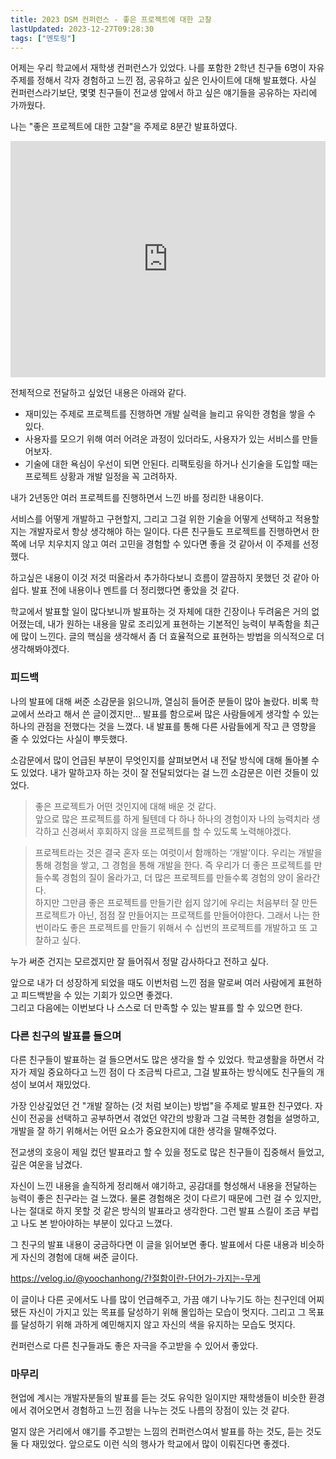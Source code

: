 ```yaml
---
title: 2023 DSM 컨퍼런스 - 좋은 프로젝트에 대한 고찰
lastUpdated: 2023-12-27T09:28:30
tags: ["멘토링"]
---
```


어제는 우리 학교에서 재학생 컨퍼런스가 있었다. 나를 포함한 2학년 친구들 6명이 자유주제를 정해서 각자 경험하고 느낀 점, 공유하고 싶은 인사이트에 대해 발표했다. 사실 컨퍼런스라기보단, 몇몇 친구들이 전교생 앞에서 하고 싶은 얘기들을 공유하는 자리에 가까웠다.

나는 "좋은 프로젝트에 대한 고찰"을 주제로 8분간 발표하였다.

<div style="position: relative; padding-bottom: 75%; overflow: hidden;" class="iframe-slideshare-16x9">    
    <iframe style="position: absolute; top: 0; width: 100%; height: 100%;" src="https://www.slideshare.net/slideshow/embed_code/key/vj1msZ3PsPYYiF?startSlide=1" 
        frameborder="0" 
        marginwidth="0" 
        marginheight="0" 
        scrolling="no" 
        allowfullscreen> 
    </iframe>
</div>

전체적으로 전달하고 싶었던 내용은 아래와 같다.

- 재미있는 주제로 프로젝트를 진행하면 개발 실력을 늘리고 유익한 경험을 쌓을 수 있다.
- 사용자를 모으기 위해 여러 어려운 과정이 있더라도, 사용자가 있는 서비스를 만들어보자. 
- 기술에 대한 욕심이 우선이 되면 안된다. 리팩토링을 하거나 신기술을 도입할 때는 프로젝트 상황과 개발 일정을 꼭 고려하자.

내가 2년동안 여러 프로젝트를 진행하면서 느낀 바를 정리한 내용이다.

서비스를 어떻게 개발하고 구현할지, 그리고 그걸 위한 기술을 어떻게 선택하고 적용할지는 개발자로서 항상 생각해야 하는 일이다. 다른 친구들도 프로젝트를 진행하면서 한 쪽에 너무 치우치지 않고 여러 고민을 경험할 수 있다면 좋을 것 같아서 이 주제를 선정했다.

하고싶은 내용이 이것 저것 떠올라서 추가하다보니 흐름이 깔끔하지 못했던 것 같아 아쉽다.
발표 전에 내용이나 멘트를 더 정리했다면 좋았을 것 같다.

학교에서 발표할 일이 많다보니까 발표하는 것 자체에 대한 긴장이나 두려움은 거의 없어졌는데, 
내가 원하는 내용을 말로 조리있게 표현하는 기본적인 능력이 부족함을 최근에 많이 느낀다.
글의 핵심을 생각해서 좀 더 효율적으로 표현하는 방법을 의식적으로 더 생각해봐야겠다.

### 피드백

나의 발표에 대해 써준 소감문을 읽으니까, 열심히 들어준 분들이 많아 놀랐다.
비록 학교에서 쓰라고 해서 쓴 글이겠지만... 발표를 함으로써 많은 사람들에게 생각할 수 있는 하나의 관점을 전했다는 것을 느꼈다.
내 발표를 통해 다른 사람들에게 작고 큰 영향을 줄 수 있었다는 사실이 뿌듯했다.

소감문에서 많이 언급된 부분이 무엇인지를 살펴보면서 내 전달 방식에 대해 돌아볼 수도 있었다.
내가 말하고자 하는 것이 잘 전달되었다는 걸 느낀 소감문은 이런 것들이 있었다.

> 좋은 프로젝트가 어떤 것인지에 대해 배운 것 같다.<br/>
> 앞으로 많은 프로젝트를 하게 될텐데 다 하나 하나의 경험이자 나의 능력치라 생각하고 신경써서 후회하지 않을 프로젝트를 할 수 있도록 노력해야겠다.

> 프로젝트라는 것은 결국 혼자 또는 여럿이서 함깨하는 ‘개발’이다. 우리는 개발을 통해 경험을 쌓고, 그 경험을 통해 개발을 한다. 즉 우리가 더 좋은 프로젝트를 만들수록 경험의 질이 올라가고, 더 많은 프로젝트를 만들수록 경험의 양이 올라간다.<br/>
> 하지만 그만큼 좋은 프로젝트를 만들기란 쉽지 않기에 우리는 처음부터 잘 만든 프로젝트가 아닌, 점점 잘 만들어지는 프로잭트를 만들어야한다. 그래서 나는 한 번이라도 좋은 프로젝트를 만들기 위해서 수 십번의 프로젝트를 개발하고 또 고찰하고 싶다.

누가 써준 건지는 모르겠지만 잘 들어줘서 정말 감사하다고 전하고 싶다.

앞으로 내가 더 성장하게 되었을 때도 이번처럼 느낀 점을 말로써 여러 사람에게 표현하고 피드백받을 수 있는 기회가 있으면 좋겠다.<br/>
그리고 다음에는 이번보다 나 스스로 더 만족할 수 있는 발표를 할 수 있으면 한다.

 

### 다른 친구의 발표를 들으며
 

다른 친구들이 발표하는 걸 들으면서도 많은 생각을 할 수 있었다.
학교생활을 하면서 각자가 제일 중요하다고 느낀 점이 다 조금씩 다르고, 그걸 발표하는 방식에도 친구들의 개성이 보여서 재밌었다.

가장 인상깊었던 건 "개발 잘하는 (것 처럼 보이는) 방법"을 주제로 발표한 친구였다. 자신이 전공을 선택하고 공부하면서 겪었던 약간의 방황과 그걸 극복한 경험을 설명하고, 개발을 잘 하기 위해서는 어떤 요소가 중요한지에 대한 생각을 말해주었다.

전교생의 호응이 제일 컸던 발표라고 할 수 있을 정도로 많은 친구들이 집중해서 들었고, 깊은 여운을 남겼다.

자신이 느낀 내용을 솔직하게 정리해서 얘기하고, 공감대를 형성해서 내용을 전달하는 능력이 좋은 친구라는 걸 느꼈다. 물론 경험해온 것이 다르기 때문에 그런 걸 수 있지만, 나는 절대로 하지 못할 것 같은 방식의 발표라고 생각한다. 그런 발표 스킬이 조금 부럽고 나도 본 받아야하는 부분이 있다고 느꼈다. 

그 친구의 발표 내용이 궁금하다면 이 글을 읽어보면 좋다. 발표에서 다룬 내용과 비슷하게 자신의 경험에 대해 써준 글이다.

https://velog.io/@yoochanhong/간절함이란-단어가-가지는-무게

이 글이나 다른 곳에서도 나를 많이 언급해주고, 가끔 얘기 나누기도 하는 친구인데 어찌됐든 자신이 가지고 있는 목표를 달성하기 위해 몰입하는 모습이 멋지다. 그리고 그 목표를 달성하기 위해 과하게 예민해지지 않고 자신의 색을 유지하는 모습도 멋지다. 

컨퍼런스로 다른 친구들과도 좋은 자극을 주고받을 수 있어서 좋았다. 

### 마무리

현업에 계시는 개발자분들의 발표를 듣는 것도 유익한 일이지만 재학생들이 비슷한 환경에서 겪어오면서 경험하고 느낀 점을 나누는 것도 나름의 장점이 있는 것 같다.

멀지 않은 거리에서 얘기를 주고받는 느낌의 컨퍼런스여서 발표를 하는 것도, 듣는 것도 둘 다 재밌었다. 앞으로도 이런 식의 행사가 학교에서 많이 이뤄진다면 좋겠다.
